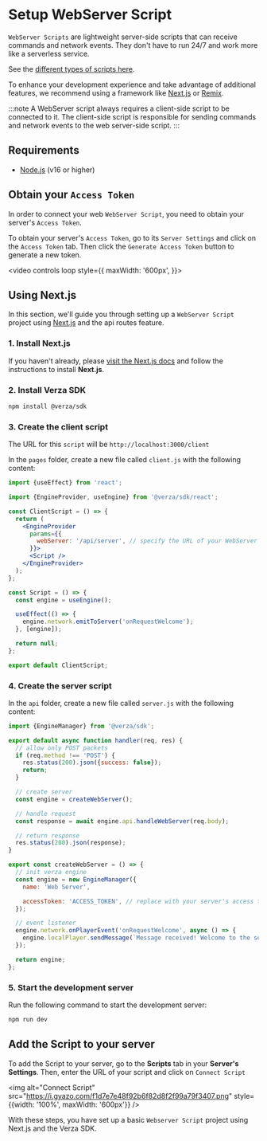 # Setup WebServer Script

`WebServer Scripts` are lightweight server-side scripts that can receive commands and network events. They don't have to run 24/7 and work more like a serverless service.

See the [different types of scripts here](/concepts/scripts).

To enhance your development experience and take advantage of additional features, we recommend using a framework like [Next.js](https://nextjs.org/) or [Remix](https://remix.run/).

:::note
A WebServer script always requires a client-side script to be connected to it. The client-side script is responsible for sending commands and network events to the web server-side script.
:::

## Requirements

- [Node.js](https://nodejs.org/en/) (v16 or higher)

## Obtain your `Access Token`

In order to connect your web `WebServer Script`, you need to obtain your server's `Access Token`.

To obtain your server's `Access Token`, go to its `Server Settings` and click on the `Access Token` tab. Then click the `Generate Access Token` button to generate a new token.

<video
  controls
  loop
  style={{
    maxWidth: '600px',
  }}>
  <source src="https://i.gyazo.com/9a45f515b716c301f4b932e3adfb6146.mp4" />
</video>

## Using Next.js

In this section, we'll guide you through setting up a `WebServer Script` project using [Next.js](https://nextjs.org/) and the api routes feature.

### 1. Install Next.js

If you haven't already, please [visit the Next.js docs](https://nextjs.org/docs/getting-started) and follow the instructions to install **Next.js**.

### 2. **Install Verza SDK**

```bash
npm install @verza/sdk
```

### 3. Create the client script

The URL for this `script` will be `http://localhost:3000/client`

In the `pages` folder, create a new file called `client.js` with the following content:

```jsx title="client.js"
import {useEffect} from 'react';

import {EngineProvider, useEngine} from '@verza/sdk/react';

const ClientScript = () => {
  return (
    <EngineProvider
      params={{
        webServer: '/api/server', // specify the URL of your WebServer script
      }}>
      <Script />
    </EngineProvider>
  );
};

const Script = () => {
  const engine = useEngine();

  useEffect(() => {
    engine.network.emitToServer('onRequestWelcome');
  }, [engine]);

  return null;
};

export default ClientScript;
```

### 4. Create the server script

In the `api` folder, create a new file called `server.js` with the following content:

```jsx title="server.js"
import {EngineManager} from '@verza/sdk';

export default async function handler(req, res) {
  // allow only POST packets
  if (req.method !== 'POST') {
    res.status(200).json({success: false});
    return;
  }

  // create server
  const engine = createWebServer();

  // handle request
  const response = await engine.api.handleWebServer(req.body);

  // return response
  res.status(200).json(response);
}

export const createWebServer = () => {
  // init verza engine
  const engine = new EngineManager({
    name: 'Web Server',

    accessToken: 'ACCESS_TOKEN', // replace with your server's access token
  });

  // event listener
  engine.network.onPlayerEvent('onRequestWelcome', async () => {
    engine.localPlayer.sendMessage(`Message received! Welcome to the server!`);
  });

  return engine;
};
```

### 5. Start the development server

Run the following command to start the development server:

```bash
npm run dev
```

## Add the Script to your server

To add the Script to your server, go to the **Scripts** tab in your **Server's Settings**. Then, enter the URL of your script and click on `Connect Script`

<img
  alt="Connect Script"
  src="https://i.gyazo.com/f1d7e7e48f92b6f82d8f2f99a79f3407.png"
  style={{width: '100%', maxWidth: '600px'}}
/>

With these steps, you have set up a basic `Webserver Script` project using Next.js and the Verza SDK.
